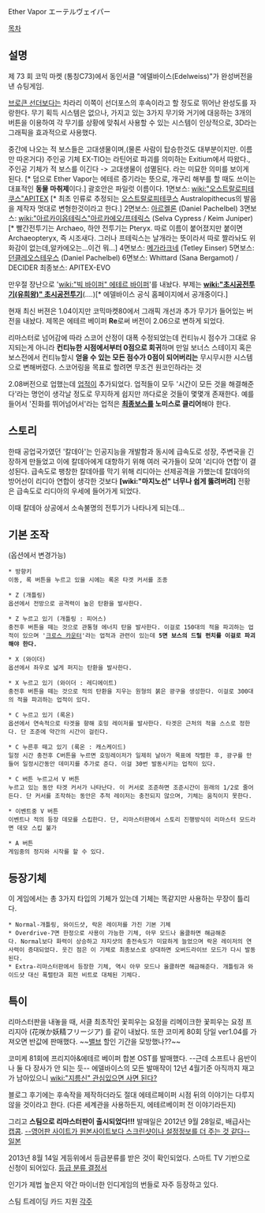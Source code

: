 Ether Vapor
エーテルヴェイパー

[[목차]]

== 설명 ==
제 73 회 코믹 마켓 (통칭C73)에서 동인서클 "에델바이스(Edelweiss)"가 완성버전을 낸 슈팅게임. 

[[브로큰 선더]]보다는 차라리 이쪽이 선더포스의 후속이라고 할 정도로 뛰어난 완성도를 자랑한다. 무기 획득 시스템은 없으나, 가지고 있는 3가지 무기와 거기에 대응하는 3개의 버튼을 이용하여 각 무기를 상황에 맞춰서 사용할 수 있는 시스템이 인상적으로, 3D라는 그래픽을 효과적으로 사용했다.

중간에 나오는 적 보스들은 고대생물이며,(물론 사람이 탑승한것도 대부분이지만. 이름만 따온거다) 주인공 기체 EX-TIO는 라틴어로 파괴를 의미하는 Exitium에서 따왔다., 주인공 기체가 적 보스를 이긴다 -> 고대생물이 섬멸된다. 라는 미묘한 의미를 보이게 된다.  [* 덤으로 Ether Vapor는 에테르 증기라는 뜻으로, 개구리 해부를 할 때도 쓰이는 대표적인 '''동물 마취제'''이다.] 괄호안은 파일럿 이름이다.
1면보스: [[wiki:"오스트랄로피테쿠스"APITEX]] [* 최초 인류로 추정되는 [[오스트랄로피테쿠스]] Australopithecus의 발음을 제작자 멋대로 변형한것이라고 한다.]
2면보스: [[아르켈론]] (Daniel Pachelbel)
3면보스: [[wiki:"아르카이옵테릭스"아르카에오/프테릭스]] (Selva Cypress / Keim Juniper)[* 빨간전투기는 Archaeo, 하얀 전투기는 Pteryx. 따로 이름이 붙어졌지만 붙이면 Archaeopteryx, 즉 시조새다. 그러나 프테릭스는 날개라는 뜻이라서 따로 짤라놔도 위화감이 없는데,알카에오는...이건 뭐...]
4면보스: [[메가라크네]] (Tetley Einser)
5면보스: [[던클레오스테우스]] (Daniel Pachelbel)
6면보스: Whittard (Sana Bergamot) / DECIDER
최종보스: APITEX-EVO

만우절 장난으로 '[[wiki:"빅 바이퍼" 에테르 바이퍼]]'를 내놨다. 부제는 '''[[wiki:"초시공전투기(유희왕)" 초시공전투기]]'''(....)[* 에델바이스 공식 홈페이지에서 공개중이다.]

현재 최신 버젼은 1.04이지만 코믹마켓80에서 그래픽 개선과 추가 무기가 들어있는 버전을 내놨다. 제목은 에테르 베이퍼 '''Re'''로써 버전이 2.06으로 변하게 되었다.

리마스터로 넘어감에 따라 스코어 산정이 대폭 수정되었는데 컨티뉴시 점수가 그대로 유지되는게 아니라 '''컨티뉴한 시점에서부터 0점으로 회귀'''하며 만일 보너스 스테이지 혹은 보스전에서 컨티뉴할시 '''얻을 수 있는 모든 점수가 0점이 되어버리는''' 무시무시한 시스템으로 변해버렸다. 스코어링을 목표로 할려면 무조건 원코인하라는 것

2.08버전으로 업했는데 [[업적]]이 추가되었다. 업적들이 모두 '시간이 모든 것을 해결해준다'라는 명언이 생각날 정도로 무지하게 쉽지만 까다로운 것들이 몇몇개 존재한다. 예를 들어서 '진화를 뛰어넘어서'라는 업적은 '''[[최종보스]]를 노미스로 클리어'''해야 한다.

== 스토리 ==
한때 공업국가였던 '칼데아'는 인공지능을 개발함과 동시에 급속도로 성장, 주변국을 긴장하게 만들었고 이에 칼데아에게 대항하기 위해 여러 국가들이 모여 '리디아 연합'이 결성된다. 급속도로 팽창한 칼데아를 막기 위해 리디아는 선제공격을 가했는데 칼데아의 방어선이 리디아 연합이 생각한 것보다 '''[wiki:"마지노선" 너무나 쉽게 뚫려버려]''' 전황은 급속도로 리디아의 우세에 들어가게 되었다.

이때 칼데아 상공에서 소속불명의 전투기가 나타나게 되는데...

== 기본 조작 ==
(옵션에서 변경가능)

 * 방향키
 이동, 록 버튼을 누르고 있을 시에는 록온 타겟 커서를 조종

 * Z (개틀링)
 옵션에서 전방으로 공격력이 높은 탄환을 발사한다. 

 * Z 누르고 있기 (개틀링 : 피어스)
 충전후 버튼을 떼는 것으로 관통형 에너지 탄을 발사한다. 이걸로 150대의 적을 파괴하는 업적이 있으며 '[[크로스 카운터]]'라는 업적과 관련이 있는데 '''5면 보스의 드릴 펀치를 이걸로 파괴해야 한다.'''

 * X (와이더)
 옵션에서 좌우로 넓게 퍼지는 탄환을 발사한다. 

 * X 누르고 있기 (와이더 : 레디에이트)
 충전후 버튼을 떼는 것으로 적의 탄환을 지우는 원형의 붉은 광구을 생성한다. 이걸로 300대의 적을 파괴하는 업적이 있다.

 * C 누르고 있기 (록온)
 옵션에서 연속적으로 타겟을 향해 호밍 레이저를 발사한다. 타겟은 근처의 적을 스스로 정한다. 단 조준에 약간의 시간이 걸린다.

 * C 누른후 떼고 있기 (록온 : 캐스케이드)
 일정 시간 충전후 C버튼을 누르면 호밍레이저가 일제히 날아가 목표에 작렬한 후, 광구를 만들어 일정시간동안 데미지를 추가로 준다. 이걸 30번 발동시키는 업적이 있다.

 * C 버튼 누르고서 V 버튼 
 누르고 있는 동안 타겟 커서가 나타난다. 이 커서로 조준하면 조준시간이 원래의 1/2로 줄어든다. 단 커서를 조작하는 동안은 추적 레이저는 충전되지 않으며, 기체는 움직이지 못한다. 

 * 이벤트중 V 버튼
 이벤트나 적의 등장 데모를 스킵한다. 단, 리마스터판에서 스토리 진행방식이 리마스터 모드라면 데모 스킵 불가

 * A 버튼
 게임중의 정지와 시작를 할 수 있다.

== 등장기체 ==
이 게임에서는 총 3가지 타입의 기체가 있는데 기체는 똑같지만 사용하는 무장이 틀리다.

 * Normal-개틀링, 와이드샷, 락온 레이저를 가진 기본 기체
 * Overdrive-7면 한정으로 사용이 가능한 기체, 아무 모드나 올클하면 해금해준다. Normal보다 화력이 상승하고 챠지샷의 충전속도가 미묘하게 늘었으며 락온 레이저의 연사력이 증대되었다. 웃긴 점은 이 기체로 최종보스로 상대하면 오버드라이브 모드가 다시 발동된다.
 * Extra-리마스터판에서 등장한 기체, 역시 아무 모드나 올클하면 해금해준다. 개틀링과 와이드샷 대신 폭렬탄과 회전 비트로 대체된 기체다.

== 특이 ==
리마스터판을 내놓을 때, 서클 최초작인 꽃피우는 요정을 리메이크한 꽃피우는 요정 프리지아 (花咲か妖精フリージア) 를 같이 내놨다. 또한 코미케 80회 당일 ver1.04를 가져오면 반값에 판매했다. 
~~[[밸브]] 할인 기간을 모방했나??~~

코미케 81회에 프리지아&에테르 베이퍼 합본 OST를 발매했다.
--근데 소프트나 음반이나 둘 다 장사가 안 되는 듯--
에델바이스의 모든 발매작이 12년 4월기준 아직까지 재고가 남아있으니 [[wiki:"지름신" 관심있으면 사면 된다?]]

블로그 후기에는 후속작을 제작하더라도 절대 에테르페이퍼 시점 뒤의 이야기는 다루지 않을 것이라고 한다.
(다른 세계관을 사용하든지, 에테르베이퍼 전 이야기라든지)

그리고 '''스팀으로 리마스터판이 출시되었다!!!''' 발매일은 2012년 9월 28일로, 배급사는 [[캡콤]].
[http://ethervapor.com/ --영어판 사이트가 원본사이트보다 스크린샷이나 설정정보를 더 주는 것 같다--]
[http://edelweiss.skr.jp/works/ethervapor/ 일본]

2013년 8월 14일 게등위에서 등급분류를 받은 것이 확인되었다. 스마트 TV 기반으로 신청이 되어있다.
[http://www.grb.or.kr/Statistics/Popup/Pop_ReasonInfo.aspx?35fc0f4cf0dd04754b8f6f709d8981edcecd98f227eaeaf17ed258610ac557e8 등급 분류 결정서]

인기가 제법 높은지 약간 마이너한 인디게임의 번들로 자주 등장하고 있다.

스팀 트레이딩 카드 지원
[[각주]]
